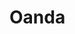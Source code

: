 # Oanda


<ul className="grid grid-cols-1 md:grid-cols-2 lg:grid-cols-3 xl:grid-cols-4 gap-4 -ml-6">
<ReferenceCard
    title="Calendar"
    description="Show Calendar Data"
    url="/terminal/reference/forex/oanda/calendar"
    command="true"
/>
<ReferenceCard
    title="Cancel"
    description="Cancel a Pending Order."
    url="/terminal/reference/forex/oanda/cancel"
    command="true"
/>
<ReferenceCard
    title="Candles"
    description="Display Candle Data"
    url="/terminal/reference/forex/oanda/candles"
    command="true"
/>
<ReferenceCard
    title="Closetrade"
    description="Close a trade by id."
    url="/terminal/reference/forex/oanda/closetrade"
    command="true"
/>
<ReferenceCard
    title="From"
    description="Select the 'from' currency symbol in a forex pair"
    url="/terminal/reference/forex/oanda/from"
    command="true"
/>
<ReferenceCard
    title="List"
    description="List order history"
    url="/terminal/reference/forex/oanda/list"
    command="true"
/>
<ReferenceCard
    title="Order"
    description="Create order"
    url="/terminal/reference/forex/oanda/order"
    command="true"
/>
<ReferenceCard
    title="Orderbook"
    description="Plot an orderbook for an instrument if Oanda provides one."
    url="/terminal/reference/forex/oanda/orderbook"
    command="true"
/>
<ReferenceCard
    title="Pending"
    description="Get information about pending orders."
    url="/terminal/reference/forex/oanda/pending"
    command="true"
/>
<ReferenceCard
    title="Positionbook"
    description="Plot a position book for an instrument if Oanda provides one."
    url="/terminal/reference/forex/oanda/positionbook"
    command="true"
/>
<ReferenceCard
    title="Positions"
    description="Get information about open positions."
    url="/terminal/reference/forex/oanda/positions"
    command="true"
/>
<ReferenceCard
    title="Price"
    description="Get price for selected instrument."
    url="/terminal/reference/forex/oanda/price"
    command="true"
/>
<ReferenceCard
    title="Summary"
    description="Print some information about your account."
    url="/terminal/reference/forex/oanda/summary"
    command="true"
/>
<ReferenceCard
    title="To"
    description="Select the 'to' currency symbol in a forex pair"
    url="/terminal/reference/forex/oanda/to"
    command="true"
/>
<ReferenceCard
    title="Trades"
    description="Get information about open trades."
    url="/terminal/reference/forex/oanda/trades"
    command="true"
/>
</ul>
